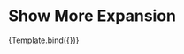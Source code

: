 
<Meta
  title="Components/Accordion/Show More Expansion"
  component={ShowMoreExpansion}
/>

# Show More Expansion


<Canvas>
  <Story
    name="Show More Expansion"
    args={{
      name: 'Show More Expansion',
      defaultExpanded: false,
      children:
        'Communicating with your Linode is usually done using the secure shell (SSH) protocol. SSH encrypts all of the data transferred between the client application on your computer and the Linode, including passwords and other sensitive information. There are SSH clients available for every desktop operating system.',
    }}
    argTypes={{
      name: {
        description:
          'The text that appears in the clickabe button to show more content',
        type: { summary: 'string', name: 'string', required: true },
      },
      defaultExpanded: {
        description:
          'Whether or not the component should be expanded by default',
        type: { summary: 'boolean', name: 'boolean' },
        table: {
          defaultValue: {
            summary: 'false',
          },
        },
      },
      children: {
        description:
          'The content that will be shown when the component is expanded',
        type: { summary: 'React.ReactNode' },
      },
    }}
  >
    {Template.bind({})}
  </Story>
</Canvas>

<ArgsTable story="Show More Expansion" sort="requiredFirst"/>
